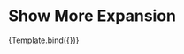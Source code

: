 
<Meta
  title="Components/Accordion/Show More Expansion"
  component={ShowMoreExpansion}
/>

# Show More Expansion


<Canvas>
  <Story
    name="Show More Expansion"
    args={{
      name: 'Show More Expansion',
      defaultExpanded: false,
      children:
        'Communicating with your Linode is usually done using the secure shell (SSH) protocol. SSH encrypts all of the data transferred between the client application on your computer and the Linode, including passwords and other sensitive information. There are SSH clients available for every desktop operating system.',
    }}
    argTypes={{
      name: {
        description:
          'The text that appears in the clickabe button to show more content',
        type: { summary: 'string', name: 'string', required: true },
      },
      defaultExpanded: {
        description:
          'Whether or not the component should be expanded by default',
        type: { summary: 'boolean', name: 'boolean' },
        table: {
          defaultValue: {
            summary: 'false',
          },
        },
      },
      children: {
        description:
          'The content that will be shown when the component is expanded',
        type: { summary: 'React.ReactNode' },
      },
    }}
  >
    {Template.bind({})}
  </Story>
</Canvas>

<ArgsTable story="Show More Expansion" sort="requiredFirst"/>
